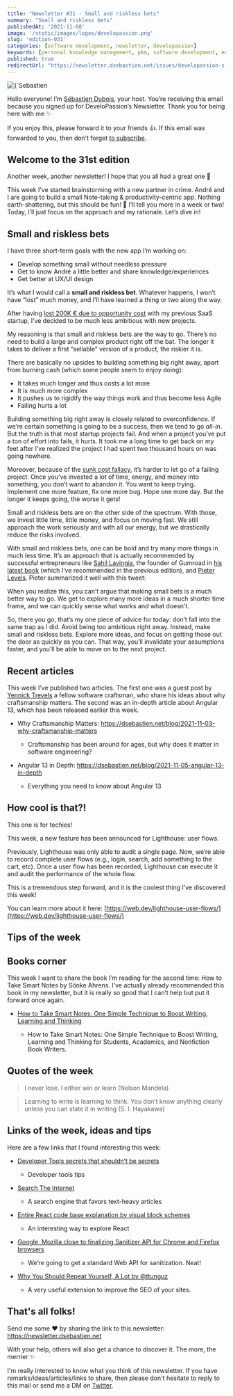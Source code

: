 ```yaml
---
title: "Newsletter #31 - Small and riskless bets"
summary: "Small and riskless bets"
publishedAt: '2021-11-08'
image: '/static/images/logos/developassion.png'
slug: 'edition-031'
categories: [software development, newsletter, developassion]
keywords: [personal knowledge management, pkm, software development, entrepreneurship, newsletter]
published: true
redirectUrl: "https://newsletter.dsebastien.net/issues/developassion-s-newsletter-small-and-riskless-bets-846960"
---
```


<BlogPostCenteredContent>
  <Image
    alt={`Sebastien Dubois's Newsletter`}
    src={`/static/images/logos/developassion.png`}
    width={480}
    height={270}
    priority
  />
</BlogPostCenteredContent>

Hello everyone! I’m [Sébastien Dubois](https://dsebastien.net), your host. You’re receiving this email because you signed up for DeveloPassion’s Newsletter. Thank you for being here with me ✨

If you enjoy this, please forward it to your friends 👍. If this email was forwarded to you, then don’t forget [to subscribe](https://dsebastien.net/news).

## Welcome to the 31st edition
Another week, another newsletter! I hope that you all had a great one 🤩

This week I’ve started brainstorming with a new partner in crime. André and I are going to build a small Note-taking & productivity-centric app. Nothing earth-shattering, but this should be fun! 🎉
I’ll tell you more in a week or two! Today, I’ll just focus on the approach and my rationale.
Let’s dive in!

## Small and riskless bets

I have three short-term goals with the new app I’m working on:

-   Develop something small without needless pressure
-   Get to know André a little better and share knowledge/experiences
-   Get better at UX/UI design

It’s what I would call a **small and riskless bet**. Whatever happens, I won’t have “lost” much money, and I’ll have learned a thing or two along the way.

After having [lost 200K € due to opportunity cost](https://medium.com/swlh/20-months-in-2k-hours-spent-and-200k-lost-a-story-about-resilience-and-the-sunk-cost-fallacy-69fd4f61ef59) with my previous SaaS startup, I’ve decided to be much less ambitious with new projects.

My reasoning is that small and riskless bets are the way to go. There’s no need to build a large and complex product right off the bat. The longer it takes to deliver a first “sellable” version of a product, the riskier it is.

There are basically no upsides to building something big right away, apart from burning cash (which some people seem to enjoy doing):

-   It takes much longer and thus costs a lot more
-   It is much more complex
-   It pushes us to rigidify the way things work and thus become less Agile
-   Failing hurts a lot

Building something big right away is closely related to overconfidence. If we’re certain something is going to be a success, then we tend to go _all-in_. But the truth is that most startup projects fail. And when a project you’ve put a ton of effort into fails, it hurts. It took me a long time to get back on my feet after I’ve realized the project I had spent two thousand hours on was going nowhere.

Moreover, because of the [sunk cost fallacy](https://thedecisionlab.com/biases/the-sunk-cost-fallacy/), it’s harder to let go of a failing project. Once you’ve invested a lot of time, energy, and money into something, you don’t want to abandon it. You want to keep trying. Implement one more feature, fix one more bug. Hope one more day. But the longer it keeps going, the worse it gets!

Small and riskless bets are on the other side of the spectrum. With those, we invest little time, little money, and focus on moving fast. We still approach the work seriously and with all our energy, but we drastically reduce the risks involved.

With small and riskless bets, one can be bold and try many more things in much less time. It’s an approach that is actually recommended by successful entrepreneurs like [Sahil Lavingia](https://twitter.com/shl), the founder of Gumroad in [his latest book](https://www.amazon.com/Minimalist-Entrepreneur-Great-Founders-More/dp/034943140X?tag=dsebastien00-20) (which I’ve recommended in the previous edition), and [Pieter Levels](https://twitter.com/levelsio). Pieter summarized it well with this tweet:

<Tweet tweetLink="levelsio/status/1457315274466594817" />

When you realize this, you can’t argue that making small bets is a much better way to go. We get to explore many more ideas in a much shorter time frame, and we can quickly sense what works and what doesn’t.

So, there you go, that’s my one piece of advice for today: don’t fall into the same trap as I did. Avoid being too ambitious right away. Instead, make small and riskless bets. Explore more ideas, and focus on getting those out the door as quickly as you can. That way, you’ll invalidate your assumptions faster, and you’ll be able to move on to the next project.

## Recent articles

This week I’ve published two articles. The first one was a guest post by [Yennick Trevels](https://twitter.com/YennickT) a fellow software craftsman, who share his ideas about why craftsmanship matters. The second was an in-depth article about Angular 13, which has been released earlier this week.

* Why Craftsmanship Matters: https://dsebastien.net/blog/2021-11-03-why-craftsmanship-matters

  * Craftsmanship has been around for ages, but why does it matter in software engineering?
* Angular 13 in Depth: https://dsebastien.net/blog/2021-11-05-angular-13-in-depth

  * Everything you need to know about Angular 13


## How cool is that?!

This one is for techies!

This week, a new feature has been announced for Lighthouse: user flows.

Previously, Lighthouse was only able to audit a single page. Now, we’re able to record complete user flows (e.g., login, search, add something to the cart, etc). Once a user flow has been recorded, Lighthouse can execute it and audit the performance of the whole flow.

This is a tremendous step forward, and it is the coolest thing I’ve discovered this week!

You can learn more about it here: [https://web.dev/lighthouse-user-flows/](https://web.dev/lighthouse-user-flows/)

<Tweet tweetLink="____lighthouse/status/1455941441390366731" />

## Tips of the week

<Tweet tweetLink="dSebastien/status/1456855776904065026" />

## Books corner

This week I want to share the book I’m reading for the second time: How to Take Smart Notes by Sönke Ahrens.
I’ve actually already recommended this book in my newsletter, but it is really so good that I can’t help but put it forward once again.

* <a href="https://www.amazon.com/How-Take-Smart-Notes-Nonfiction-ebook/dp/B06WVYW33Y?tag=dsebastien00-20" rel="noopener">How to Take Smart Notes: One Simple Technique to Boost Writing, Learning and Thinking</a>

  * How to Take Smart Notes: One Simple Technique to Boost Writing, Learning and Thinking for Students, Academics, and Nonfiction Book Writers.

## Quotes of the week

> I never lose. I either win or learn (Nelson Mandela)

> Learning to write is learning to think. You don’t know anything clearly unless you can state it in writing (S. I. Hayakawa)

## Links of the week, ideas and tips

Here are a few links that I found interesting this week:

* [Developer Tools secrets that shouldn’t be secrets](https://christianheilmann.com/2021/11/01/developer-tools-secrets-that-shouldnt-be-secrets)

  * Developer tools tips

* [Search The Internet](https://search.marginalia.nu)

  * A search engine that favors text-heavy articles
* [Entire React code base explanation by visual block schemes](https://reactjsexample.com/entire-react-code-base-explanation-by-visual-block-schemes)

  * An interesting way to explore React
* [Google, Mozilla close to finalizing Sanitizer API for Chrome and Firefox browsers](https://portswigger.net/daily-swig/google-mozilla-close-to-finalizing-sanitizer-api-for-chrome-and-firefox-browsers)

  * We’re going to get a standard Web API for sanitization. Neat!
* [Why You Should Repeat Yourself, A Lot by @ttunguz](https://tomtunguz.com/why-you-should-repeat-yourself)

  * A very useful extension to improve the SEO of your sites.

## That's all folks!

Send me some ❤️ by sharing the link to this newsletter: https://newsletter.dsebastien.net

With your help, others will also get a chance to discover it. The more, the merrier ✨

I'm really interested to know what you think of this newsletter. If you have remarks/ideas/articles/links to share, then please don't hesitate to reply to this mail or send me a DM on <a href="https://twitter.com/dSebastien" rel="noopener">Twitter</a>.

<BlogPostSignature />
